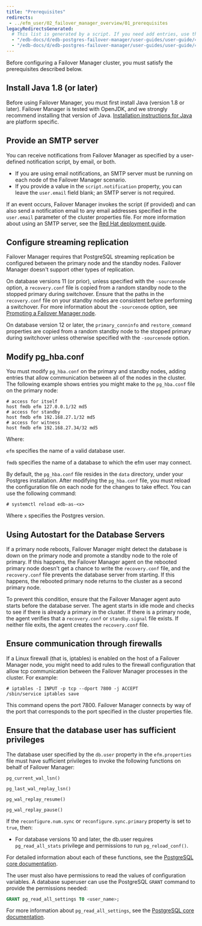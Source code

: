 ```yaml
---
title: "Prerequisites"
redirects: 
 - ../efm_user/02_failover_manager_overview/01_prerequisites
legacyRedirectsGenerated:
  # This list is generated by a script. If you need add entries, use the `legacyRedirects` key.
  - "/edb-docs/d/edb-postgres-failover-manager/user-guides/user-guide/4.0/prerequisites.html"
  - "/edb-docs/d/edb-postgres-failover-manager/user-guides/user-guide/4.1/prerequisites.html"
---
```


<div id="prerequisites" class="registered_link"></div>

Before configuring a Failover Manager cluster, you must satisfy the prerequisites described below.

## Install Java 1.8 (or later)

Before using Failover Manager, you must first install Java (version 1.8 or later). Failover Manager is tested with OpenJDK, and we strongly recommend installing that version of Java. [Installation instructions for Java](https://openjdk.java.net/install/) are platform specific.

## Provide an SMTP server

You can receive notifications from Failover Manager as specified by a user-defined notification script, by email, or both.

-   If you are using email notifications, an SMTP server must be running on each node of the Failover Manager scenario.
-   If you provide a value in the `script.notification` property, you can leave the `user.email` field blank; an SMTP server is not required.

If an event occurs, Failover Manager invokes the script (if provided) and can also send a notification email to any email addresses specified in the `user.email` parameter of the cluster properties file. For more information about using an SMTP server, see the [Red Hat deployment guide](https://access.redhat.com/site/documentation/en-US/Red_Hat_Enterprise_Linux/6/html/Deployment_Guide/s1-email-mta.html).

## Configure streaming replication

Failover Manager requires that PostgreSQL streaming replication be configured between the primary node and the standby nodes. Failover Manager doesn't support other types of replication.

On database versions 11 (or prior), unless specified with the `-sourcenode` option, a `recovery.conf` file is copied from a random standby node to the stopped primary during switchover. Ensure that the paths in the `recovery.conf` file on your standby nodes are consistent before performing a switchover. For more information about the `-sourcenode` option, see [Promoting a Failover Manager node](05_using_efm/#promote_node).

On database version 12 or later, the `primary_conninfo` and `restore_command` properties are copied from a random standby node to the stopped primary during switchover unless otherwise specified with the `-sourcenode` option.

## Modify pg_hba.conf

You must modify `pg_hba.conf` on the primary and standby nodes, adding entries that allow communication between all of the nodes in the cluster. The following example shows entries you might make to the `pg_hba.conf` file on the primary node:

```shell
# access for itself
host fmdb efm 127.0.0.1/32 md5
# access for standby
host fmdb efm 192.168.27.1/32 md5
# access for witness
host fmdb efm 192.168.27.34/32 md5
```

Where:

 `efm` specifies the name of a valid database user.

 `fmdb` specifies the name of a database to which the efm user may connect.

By default, the `pg_hba.conf` file resides in the `data` directory, under your Postgres installation. After modifying the `pg_hba.conf` file, you must reload the configuration file on each node for the changes to take effect. You can use the following command:

 `# systemctl reload edb-as-<x>`

Where `x` specifies the Postgres version.

## Using Autostart for the Database Servers

If a primary node reboots, Failover Manager might detect the database is down on the primary node and promote a standby node to the role of primary. If this happens, the Failover Manager agent on the rebooted primary node doesn't get a chance to write the `recovery.conf` file, and the `recovery.conf` file prevents the database server from starting. If this happens, the rebooted primary node returns to the cluster as a second primary node.

To prevent this condition, ensure that the Failover Manager agent auto starts before the database server. The agent starts in idle mode and checks to see if there is already a primary in the cluster. If there is a primary node, the agent verifies that a `recovery.conf` or `standby.signal` file exists. If neither file exits, the agent creates the `recovery.conf` file.

## Ensure communication through firewalls

If a Linux firewall (that is, iptables) is enabled on the host of a Failover Manager node, you might need to add rules to the firewall configuration that allow tcp communication between the Failover Manager processes in the cluster. For example:

```
# iptables -I INPUT -p tcp --dport 7800 -j ACCEPT
/sbin/service iptables save
```

This command opens the port 7800. Failover Manager connects by way of the port that corresponds to the port specified in the cluster properties file.

## Ensure that the database user has sufficient privileges

The database user specified by the `db.user` property in the `efm.properties` file must have sufficient privileges to invoke the following functions on behalf of Failover Manager:

 `pg_current_wal_lsn()`

 `pg_last_wal_replay_lsn()`

 `pg_wal_replay_resume()`

 `pg_wal_replay_pause()`


If the `reconfigure.num.sync` or `reconfigure.sync.primary` property is set to `true`, then:

- For database versions 10 and later, the db.user requires `pg_read_all_stats` privilege and permissions to run `pg_reload_conf()`.

For detailed information about each of these functions, see the [PostgreSQL core documentation](https://www.postgresql.org/docs/current/index.html).

The user must also have permissions to read the values of configuration variables. A database superuser can use the PostgreSQL `GRANT` command to provide the permissions needed:

```sql
GRANT pg_read_all_settings TO <user_name>;
```

For more information about `pg_read_all_settings`, see the [PostgreSQL core documentation](https://www.postgresql.org/docs/current/default-roles.html).
